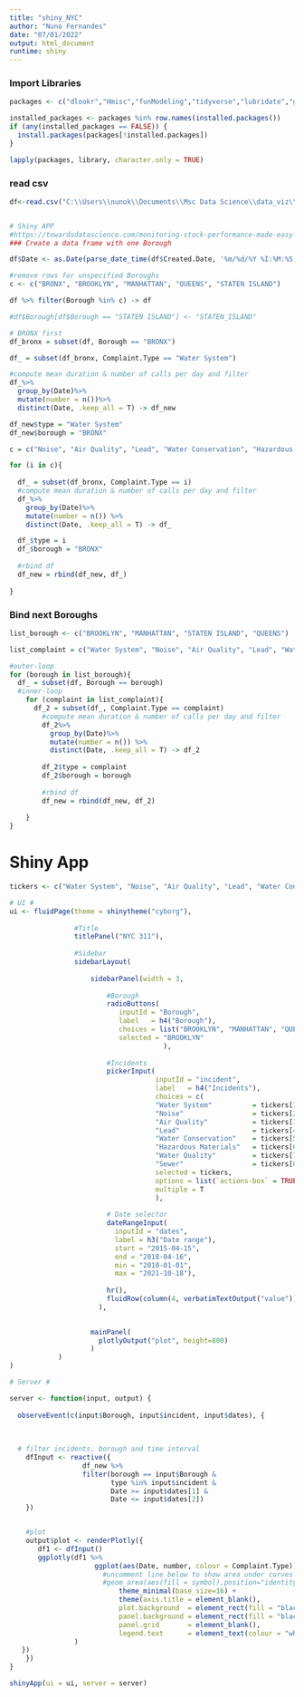 ```yaml
---
title: "shiny_NYC"
author: "Nuno Fernandes"
date: "07/01/2022"
output: html_document
runtime: shiny
---
```



### Import Libraries
```r
packages <- c("dlookr","Hmisc","funModeling","tidyverse","lubridate","ggplot2","hrbrthemes","xts","fpp2","TSstudio","forecast","shiny","shinyWidgets","shinythemes","plotly")

installed_packages <- packages %in% row.names(installed.packages())
if (any(installed_packages == FALSE)) {
  install.packages(packages[!installed.packages])
}

lapply(packages, library, character.only = TRUE)
```


### read csv
```r
df<-read.csv("C:\\Users\\nunok\\Documents\\Msc Data Science\\data_viz\\project\\Customer_Service_Module.csv")


# Shiny APP
#https://towardsdatascience.com/monitoring-stock-performance-made-easy-with-r-and-shiny-b6ab5fb02085
### Create a data frame with one Borough

df$Date <- as.Date(parse_date_time(df$Created.Date, '%m/%d/%Y %I:%M:%S %p'))

#remove rows for unspecified Boroughs
c <- c("BRONX", "BROOKLYN", "MANHATTAN", "QUEENS", "STATEN ISLAND")

df %>% filter(Borough %in% c) -> df

#df$Borough[df$Borough == "STATEN ISLAND"] <- "STATEN_ISLAND"

# BRONX first
df_bronx = subset(df, Borough == "BRONX")

df_ = subset(df_bronx, Complaint.Type == "Water System")

#compute mean duration & number of calls per day and filter
df_%>%
  group_by(Date)%>%
  mutate(number = n())%>% 
  distinct(Date, .keep_all = T) -> df_new

df_new$type = "Water System"
df_new$borough = "BRONX"

c = c("Noise", "Air Quality", "Lead", "Water Conservation", "Hazardous Materials", "Water Quality", "Sewer")

for (i in c){
  
  df_ = subset(df_bronx, Complaint.Type == i)
  #compute mean duration & number of calls per day and filter
  df_%>%
    group_by(Date)%>%
    mutate(number = n()) %>% 
    distinct(Date, .keep_all = T) -> df_

  df_$type = i
  df_$borough = "BRONX"
  
  #rbind df
  df_new = rbind(df_new, df_)
  
}
```

### Bind next Boroughs 
```r
list_borough <- c("BROOKLYN", "MANHATTAN", "STATEN ISLAND", "QUEENS")

list_complaint = c("Water System", "Noise", "Air Quality", "Lead", "Water Conservation", "Hazardous Materials", "Water Quality", "Sewer")

#outer-loop
for (borough in list_borough){
  df_ = subset(df, Borough == borough)
  #inner-loop
    for (complaint in list_complaint){
      df_2 = subset(df_, Complaint.Type == complaint)
        #compute mean duration & number of calls per day and filter
        df_2%>%
          group_by(Date)%>%
          mutate(number = n()) %>% 
          distinct(Date, .keep_all = T) -> df_2
        
        df_2$type = complaint
        df_2$borough = borough
        
        #rbind df
        df_new = rbind(df_new, df_2)
      
    }
}

```


# Shiny App
```r

tickers <- c("Water System", "Noise", "Air Quality", "Lead", "Water Conservation", "Hazardous Materials", "Water Quality", "Sewer")

# UI #
ui <- fluidPage(theme = shinytheme("cyborg"),
                
                #Title
                titlePanel("NYC 311"),
                
                #Sidebar
                sidebarLayout(
                  
                    sidebarPanel(width = 3,
                                 
                        #Borough
                        radioButtons(
                           inputId = "Borough", 
                           label   = h4("Borough"),
                           choices = list("BROOKLYN", "MANHATTAN", "QUEENS", "STATEN ISLAND","BRONX"), 
                           selected = "BROOKLYN"
                                      ),
                  
                        #Incidents
                        pickerInput(    
                                    inputId = "incident",
                                    label   = h4("Incidents"),
                                    choices = c(
                                    "Water System"          = tickers[1],
                                    "Noise"                 = tickers[2],
                                    "Air Quality"           = tickers[3], 
                                    "Lead"                  = tickers[4],
                                    "Water Conservation"    = tickers[5],
                                    "Hazardous Materials"   = tickers[6],
                                    "Water Quality"         = tickers[7],
                                    "Sewer"                 = tickers[8]),
                                    selected = tickers,   
                                    options = list(`actions-box` = TRUE), 
                                    multiple = T
                                    ),
                        
                        # Date selector 
                        dateRangeInput(
                          inputId = "dates",
                          label = h3("Date range"),
                          start = "2015-04-15",
                          end = "2018-04-16",
                          min = "2010-01-01",
                          max = "2021-10-18"),
                      
                        hr(),
                        fluidRow(column(4, verbatimTextOutput("value")))
                      ),
                    

                    mainPanel(
                      plotlyOutput("plot", height=800)
                    )
            )
)

# Server #

server <- function(input, output) {
  
  observeEvent(c(input$Borough, input$incident, input$dates), {
    
      
    
  # filter incidents, borough and time interval
    dfInput <- reactive({
                  df_new %>%
                  filter(borough == input$Borough & 
                         type %in% input$incident &
                         Date >= input$dates[1] & 
                         Date <= input$dates[2])
    })


    #plot
    output$plot <- renderPlotly({
       df1 <- dfInput()
       ggplotly(df1 %>%
                     ggplot(aes(Date, number, colour = Complaint.Type)) +  geom_line(size = 1, alpha = .9) +
                       #uncomment line below to show area under curves
                       #geom_area(aes(fill = symbol),position="identity",alpha=.2) +
                           theme_minimal(base_size=16) +
                           theme(axis.title = element_blank(),
                           plot.background  = element_rect(fill = "black"),
                           panel.background = element_rect(fill = "black"),
                           panel.grid       = element_blank(),
                           legend.text      = element_text(colour = "white"))
                )
   })
    })
}

shinyApp(ui = ui, server = server)
  
```